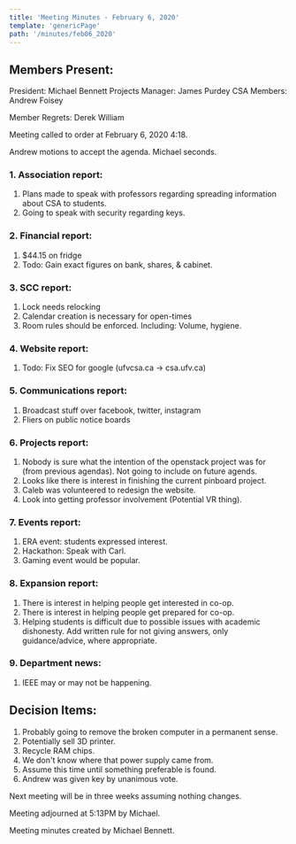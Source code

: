 ```yaml
---
title: 'Meeting Minutes - February 6, 2020'
template: 'genericPage'
path: '/minutes/feb06_2020'
---
```


## Members Present:

President: Michael Bennett
Projects Manager: James Purdey
CSA Members: Andrew Foisey

Member Regrets:
Derek
William

Meeting called to order at February 6, 2020 4:18.

Andrew motions to accept the agenda. Michael seconds.

### 1. Association report:

1. Plans made to speak with professors regarding spreading information about CSA to students.
2. Going to speak with security regarding keys.

### 2. Financial report:

1. \$44.15 on fridge
2. Todo: Gain exact figures on bank, shares, & cabinet.

### 3. SCC report:

1.  Lock needs relocking
2.  Calendar creation is necessary for open-times
3.  Room rules should be enforced. Including: Volume, hygiene.

### 4. Website report:

1.  Todo: Fix SEO for google (ufvcsa.ca -> csa.ufv.ca)

### 5. Communications report:

1.  Broadcast stuff over facebook, twitter, instagram
2.  Fliers on public notice boards

### 6. Projects report:

1.  Nobody is sure what the intention of the openstack project was for (from previous agendas). Not going to include on future agends.
2.  Looks like there is interest in finishing the current pinboard project.
3.  Caleb was volunteered to redesign the website.
4.  Look into getting professor involvement (Potential VR thing).

### 7. Events report:

1.  ERA event: students expressed interest.
2.  Hackathon: Speak with Carl.
3.  Gaming event would be popular.

### 8. Expansion report:

1.  There is interest in helping people get interested in co-op.
2.  There is interest in helping people get prepared for co-op.
3.  Helping students is difficult due to possible issues with academic dishonesty. Add written rule for not giving answers, only guidance/advice, where appropriate.

### 9. Department news:

1.  IEEE may or may not be happening.

## Decision Items:

1. Probably going to remove the broken computer in a permanent sense.
2. Potentially sell 3D printer.
3. Recycle RAM chips.
4. We don't know where that power supply came from.
5. Assume this time until something preferable is found.
6. Andrew was given key by unanimous vote.

Next meeting will be in three weeks assuming nothing changes.

Meeting adjourned at 5:13PM by Michael.

Meeting minutes created by Michael Bennett.
